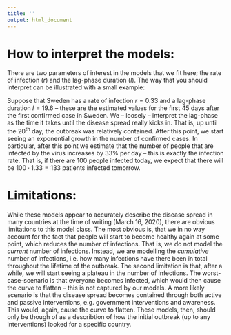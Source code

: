 ```yaml
---
title: ''
output: html_document
---
```


# How to interpret the models:
There are two parameters of interest in the models that we fit here; the rate of infection ($r$) and the lag-phase duration ($l$). The way that you should interpret can be illustrated with a small example:

Suppose that Sweden has a rate of infection $r = 0.33$ and a lag-phase duration $l = 19.6$ -- these are the estimated values for the first $45$ days after the first confirmed case in Sweden. We -- loosely -- interpret the lag-phase as the time it takes until the disease spread really kicks in. That is, up until the $20^{\text{th}}$ day, the outbreak was relatively contained. After this point, we start seeing an exponential growth in the number of confirmed cases. In particular, after this point we estimate that the number of people that are infected by the virus increases by $33\%$ per day -- this is exactly the infection rate. That is, if there are $100$ people infected today, we expect that there will be $100\cdot 1.33 = 133$ patients infected tomorrow.

# Limitations:
While these models appear to accurately describe the disease spread in many countries at the time of writing (March 16, 2020), there are obvious limitations to this model class. The most obvious is, that we in no way account for the fact that people will start to become healthy again at some point, which reduces the number of infections. That is, we do not model the *current* number of infections. Instead, we are modelling the *cumulative* number of infections, i.e. how many infections have there been in total throughout the lifetime of the outbreak. The second limitation is that, after a while, we will start seeing a plateau in the number of infections. The worst-case-scenario is that everyone becomes infected, which would then cause the curve to flatten -- this is not captured by our models. A more likely scenario is that the disease spread becomes contained through both active and passive interventions, e.g. government interventions and awareness. This would, again, cause the curve to flatten. These models, then, should only be though of as a describtion of how the initial outbreak (up to any interventions) looked for a specific country.